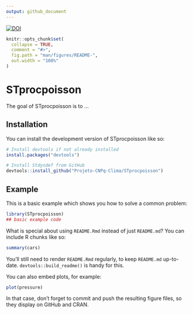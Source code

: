 ```yaml
---
output: github_document
---
```

[![DOI](https://zenodo.org/badge/DOI/10.5281/zenodo.1234567.svg)](https://doi.org/10.5281/zenodo.15651336)
<!-- README.md is generated from README.Rmd. Please edit that file -->

```r
knitr::opts_chunk$set(
  collapse = TRUE,
  comment = "#>",
  fig.path = "man/figures/README-",
  out.width = "100%"
)
```

# STprocpoisson

<!-- badges: start -->
<!-- badges: end -->

The goal of STprocpoisson is to ...

## Installation

You can install the development version of STprocpoisson like so:

``` r
# Install devtools if not already installed
install.packages("devtools")

# Install Stdyndef from GitHub
devtools::install_github("Projeto-CNPq-Clima/STprocpoisson")
```

## Example

This is a basic example which shows you how to solve a common problem:

```r
library(STprocpoisson)
## basic example code
```

What is special about using `README.Rmd` instead of just `README.md`? You can include R chunks like so:

```r
summary(cars)
```

You'll still need to render `README.Rmd` regularly, to keep `README.md` up-to-date. `devtools::build_readme()` is handy for this.

You can also embed plots, for example:

```r
plot(pressure)
```

In that case, don't forget to commit and push the resulting figure files, so they display on GitHub and CRAN.

